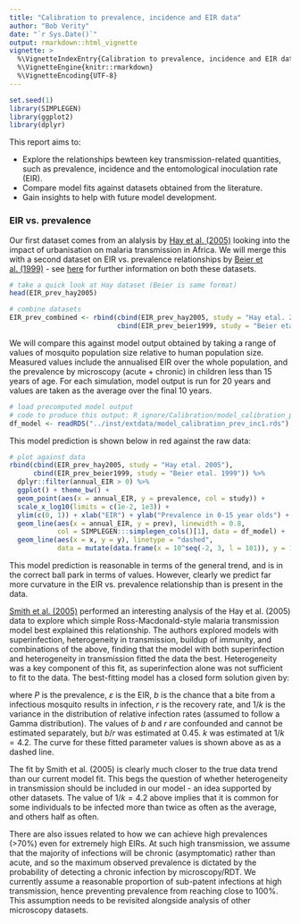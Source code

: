 ---
title: "Calibration to prevalence, incidence and EIR data"
author: "Bob Verity"
date: "`r Sys.Date()`"
output: rmarkdown::html_vignette
vignette: >
  %\VignetteIndexEntry{Calibration to prevalence, incidence and EIR data}
  %\VignetteEngine{knitr::rmarkdown}
  %\VignetteEncoding{UTF-8}
---

<!---
Set the font size of figure captions
Currently not used because figures inserted with html method
-->
<style>
p.caption {
  font-size: 0.9em;
}
</style>


```{r, echo=FALSE, warning=FALSE, message=FALSE}
set.seed(1)
library(SIMPLEGEN)
library(ggplot2)
library(dplyr)
```

This report aims to:

- Explore the relationships bewteen key transmission-related quantities, such as prevalence, incidence and the entomological inoculation rate (EIR).
- Compare model fits against datasets obtained from the literature.
- Gain insights to help with future model development.


### EIR vs. prevalence

Our first dataset comes from an alalysis by [Hay et al. (2005)](https://www.ncbi.nlm.nih.gov/pubmed/15608702) looking into the impact of urbanisation on malaria transmission in Africa. We will merge this with a second dataset on EIR vs. prevalence relationships by [Beier et al. (1999)](https://www.ncbi.nlm.nih.gov/pubmed/10432066) - see [here](www.TODO) for further information on both these datasets.

```{r}
# take a quick look at Hay dataset (Beier is same format)
head(EIR_prev_hay2005)

# combine datasets
EIR_prev_combined <- rbind(cbind(EIR_prev_hay2005, study = "Hay etal. 2005"),
                           cbind(EIR_prev_beier1999, study = "Beier etal. 1999"))
```

We will compare this against model output obtained by taking a range of values of mosquito population size relative to human population size. Measured values include the annualised EIR over the whole population, and the prevalence by microscopy (acute + chronic) in children less than 15 years of age. For each simulation, model output is run for 20 years and values are taken as the average over the final 10 years.

```{r}
# load precomputed model output
# code to produce this output: R_ignore/Calibration/model_calibration_prev_inc1.R
df_model <- readRDS("../inst/extdata/model_calibration_prev_inc1.rds")
```

This model prediction is shown below in red against the raw data:

```{r, echo=FALSE, fig.width=7, fig.height=4}
# plot against data
rbind(cbind(EIR_prev_hay2005, study = "Hay etal. 2005"),
      cbind(EIR_prev_beier1999, study = "Beier etal. 1999")) %>%
  dplyr::filter(annual_EIR > 0) %>%
  ggplot() + theme_bw() +
  geom_point(aes(x = annual_EIR, y = prevalence, col = study)) +
  scale_x_log10(limits = c(1e-2, 1e3)) +
  ylim(c(0, 1)) + xlab("EIR") + ylab("Prevalence in 0-15 year olds") +
  geom_line(aes(x = annual_EIR, y = prev), linewidth = 0.8,
            col = SIMPLEGEN:::simplegen_cols()[1], data = df_model) +
  geom_line(aes(x = x, y = y), linetype = "dashed",
            data = mutate(data.frame(x = 10^seq(-2, 3, l = 101)), y = 1 - (1 + .45*4.2*x)^(-1/4.2)))
```

This model prediction is reasonable in terms of the general trend, and is in the correct ball park in terms of values. However, clearly we predict far more curvature in the EIR vs. prevalence relationship than is present in the data.

[Smith et al. (2005)](https://www.nature.com/articles/nature04024) performed an interesting analysis of the Hay et al. (2005) data to explore which simple Ross-Macdonald-style malaria transmission model best explained this relationship. The authors explored models with superinfection, heterogeneity in transmission, buildup of immunity, and combinations of the above, finding that the model with both superinfection and heterogeneity in transmission fitted the data the best. Heterogeneity was a key component of this fit, as superinfection alone was not sufficient to fit to the data. The best-fitting model has a closed form solution given by:

\begin{align*}
P = 1 - \left(1 + \frac{b\varepsilon}{rk} \right)^{-k}
\end{align*}

where $P$ is the prevalence, $\varepsilon$ is the EIR, $b$ is the chance that a bite from a infectious mosquito results in infection, $r$ is the recovery rate, and $1/k$ is the variance in the distribution of relative infection rates (assumed to follow a Gamma distribution). The values of $b$ and $r$ are confounded and cannot be estimated separately, but $b/r$ was estimated at 0.45. $k$ was estimated at $1/k=4.2$. The curve for these fitted parameter values is shown above as as a dashed line.

The fit by Smith et al. (2005) is clearly much closer to the true data trend than our current model fit. This begs the question of whether heterogeneity in transmission should be included in our model - an idea supported by other datasets. The value of $1/k=4.2$ above implies that it is common for some individuals to be infected more than twice as often as the average, and others half as often.

There are also issues related to how we can achieve high prevalences (>70%) even for extremely high EIRs. At such high transmission, we assume that the majority of infections will be chronic (asymptomatic) rather than acute, and so the maximum observed prevalence is dictated by the probability of detecting a chronic infection by microscopy/RDT. We currently assume a reasonable proportion of sub-patent infections at high transmission, hence preventing prevalence from reaching close to 100%. This assumption needs to be revisited alongside analysis of other microscopy datasets.



